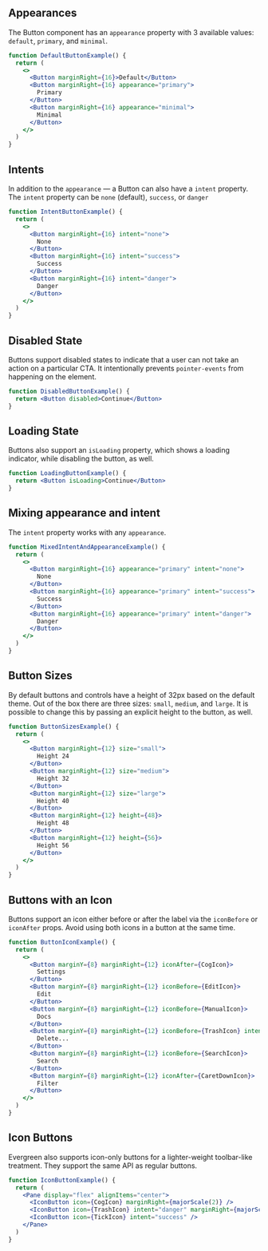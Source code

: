 ## Appearances

The Button component has an `appearance` property with 3 available values: `default`, `primary`, and `minimal`.

```jsx
function DefaultButtonExample() {
  return (
    <>
      <Button marginRight={16}>Default</Button>
      <Button marginRight={16} appearance="primary">
        Primary
      </Button>
      <Button marginRight={16} appearance="minimal">
        Minimal
      </Button>
    </>
  )
}
```

## Intents

In addition to the `appearance` — a Button can also have a `intent` property.
The `intent` property can be `none` (default), `success`, or `danger`

```jsx
function IntentButtonExample() {
  return (
    <>
      <Button marginRight={16} intent="none">
        None
      </Button>
      <Button marginRight={16} intent="success">
        Success
      </Button>
      <Button marginRight={16} intent="danger">
        Danger
      </Button>
    </>
  )
}
```

## Disabled State

Buttons support disabled states to indicate that a user can not take an action on a particular CTA. It intentionally prevents `pointer-events` from happening on the element.

```jsx
function DisabledButtonExample() {
  return <Button disabled>Continue</Button>
}
```

## Loading State

Buttons also support an `isLoading` property, which shows a loading indicator, while disabling the button, as well.

```jsx
function LoadingButtonExample() {
  return <Button isLoading>Continue</Button>
}
```

## Mixing appearance and intent

The `intent` property works with any `appearance`.

```jsx
function MixedIntentAndAppearanceExample() {
  return (
    <>
      <Button marginRight={16} appearance="primary" intent="none">
        None
      </Button>
      <Button marginRight={16} appearance="primary" intent="success">
        Success
      </Button>
      <Button marginRight={16} appearance="primary" intent="danger">
        Danger
      </Button>
    </>
  )
}
```

## Button Sizes

By default buttons and controls have a height of 32px based on the default theme. Out of the box there are three sizes: `small`, `medium`, and `large`. It is possible to change this by passing an explicit height to the button, as well.

```jsx
function ButtonSizesExample() {
  return (
    <>
      <Button marginRight={12} size="small">
        Height 24
      </Button>
      <Button marginRight={12} size="medium">
        Height 32
      </Button>
      <Button marginRight={12} size="large">
        Height 40
      </Button>
      <Button marginRight={12} height={48}>
        Height 48
      </Button>
      <Button marginRight={12} height={56}>
        Height 56
      </Button>
    </>
  )
}
```

## Buttons with an Icon

Buttons support an icon either before or after the label via the `iconBefore` or `iconAfter` props. Avoid using both icons in a
button at the same time.

```jsx
function ButtonIconExample() {
  return (
    <>
      <Button marginY={8} marginRight={12} iconAfter={CogIcon}>
        Settings
      </Button>
      <Button marginY={8} marginRight={12} iconBefore={EditIcon}>
        Edit
      </Button>
      <Button marginY={8} marginRight={12} iconBefore={ManualIcon}>
        Docs
      </Button>
      <Button marginY={8} marginRight={12} iconBefore={TrashIcon} intent="danger">
        Delete...
      </Button>
      <Button marginY={8} marginRight={12} iconBefore={SearchIcon}>
        Search
      </Button>
      <Button marginY={8} marginRight={12} iconAfter={CaretDownIcon}>
        Filter
      </Button>
    </>
  )
}
```

## Icon Buttons

Evergreen also supports icon-only buttons for a lighter-weight toolbar-like treatment. They support the same API as regular buttons.

```jsx
function IconButtonExample() {
  return (
    <Pane display="flex" alignItems="center">
      <IconButton icon={CogIcon} marginRight={majorScale(2)} />
      <IconButton icon={TrashIcon} intent="danger" marginRight={majorScale(2)} />
      <IconButton icon={TickIcon} intent="success" />
    </Pane>
  )
}
```
